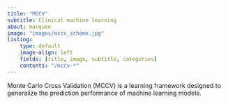 ```yaml
---
title: "MCCV"
subtitle: Clinical machine learning
about: marquee
image: "images/mccv_scheme.jpg"
listing: 
    type: default
    image-align: left
    fields: [title, image, subtitle, categories]
    contents: "/mccv-*"
---
```


Monte Carlo Cross Validation (MCCV) is a learning framework designed to generalize the prediction performance of machine learning models. 
